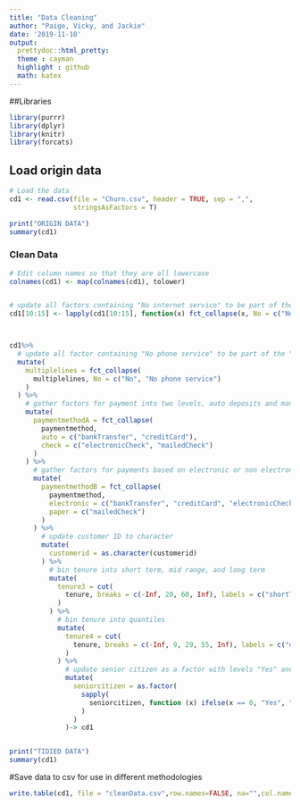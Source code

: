```yaml
---
title: "Data Cleaning"
author: "Paige, Vicky, and Jackie"
date: '2019-11-10'
output: 
  prettydoc::html_pretty:
  theme : cayman
  highlight : github
  math: katex
---
```


##Libraries
```r
library(purrr)
library(dplyr)
library(knitr)
library(forcats)
```

## Load origin data
```r
# Load the data
cd1 <- read.csv(file = "Churn.csv", header = TRUE, sep = ",", 
                stringsAsFactors = T)

print("ORIGIN DATA")
summary(cd1)
```

### Clean Data
```r

# Edit column names so that they are all lowercase
colnames(cd1) <- map(colnames(cd1), tolower)


# update all factors containing "No internet service" to be part of the "No" level
cd1[10:15] <- lapply(cd1[10:15], function(x) fct_collapse(x, No = c("No", "No internet service")) )



cd1%>%
  # update all factor containing "No phone service" to be part of the "No" level
  mutate(
    multiplelines = fct_collapse(
      multiplelines, No = c("No", "No phone service")
    )
  ) %>%
    # gather factors for payment into two levels, auto deposits and manual checks
    mutate(
      paymentmethodA = fct_collapse(
        paymentmethod, 
        auto = c("bankTransfer", "creditCard"),
        check = c("electronicCheck", "mailedCheck")
      )
    ) %>%
      # gather factors for payments based on electronic or non electronic
      mutate(
        paymentmethodB = fct_collapse(
          paymentmethod, 
          electronic = c("bankTransfer", "creditCard", "electronicCheck"),
          paper = c("mailedCheck")
        )
      ) %>%
        # update customer ID to character 
        mutate(
          customerid = as.character(customerid)
        ) %>%
          # bin tenure into short term, mid range, and long term
          mutate(
            tenure3 = cut(
              tenure, breaks = c(-Inf, 20, 60, Inf), labels = c("shortTerm", "midTerm", "longTerm")
            )
          ) %>%
            # bin tenure into quantiles
            mutate(
              tenure4 = cut(
                tenure, breaks = c(-Inf, 9, 29, 55, Inf), labels = c("q1", "q2", "q3", "q4")
              )
            ) %>%
              # update senior citizen as a factor with levels "Yes" and "No"
              mutate(
                seniorcitizen = as.factor(
                  sapply(
                    seniorcitizen, function (x) ifelse(x == 0, "Yes", "No")
                  )
                )
              )-> cd1


print("TIDIED DATA")    
summary(cd1)
```

#Save data to csv for use in different methodologies

```r
write.table(cd1, file = "cleanData.csv",row.names=FALSE, na="",col.names=TRUE, sep=",")
```

